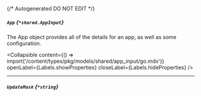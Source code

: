 {/* Autogenerated DO NOT EDIT  */}

##### `App` *{`*shared.AppInput`}*
The App object provides all of the details for an app, as well as some configuration.

<Collapsible content={() => import('/content/types/pkg/models/shared/app_input/go.mdx')} openLabel={Labels.showProperties} closeLabel={Labels.hideProperties} />


---
##### `UpdateMask` *{`*string`}*


